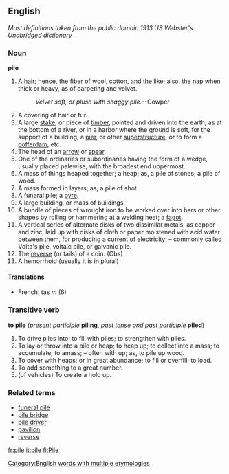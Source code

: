 ==English==

''Most definitions taken from the public domain 1913 US Webster's Unabridged dictionary''

===Noun===
'''pile'''

#A hair; hence, the fiber of wool, cotton, and the like; also, the nap when thick or heavy, as of carpeting and velvet.
#:''Velvet soft, or plush with shaggy pile.''--Cowper
#A covering of hair or fur.
#A large [[stake]], or piece of [[timber]], pointed and driven into the earth, as at the bottom of a river, or in a harbor where the ground is soft, for the support of a building, a [[pier]], or other [[superstructure]], or to form a [[cofferdam]], etc.
#The head of an [[arrow]] or [[spear]].
#One of the ordinaries or subordinaries having the form of a wedge, usually placed palewise, with the broadest end uppermost.
#A mass of things heaped together; a heap; as, a pile of stones; a pile of wood.
#A mass formed in layers; as, a pile of shot.
#A funeral pile; a [[pyre]].
#A large building, or mass of buildings.
#A bundle of pieces of wrought iron to be worked over into bars or other shapes by rolling or hammering at a welding heat; a [[fagot]].
#A vertical series of alternate disks of two dissimilar metals, as copper and zinc, laid up with disks of cloth or paper moistened with acid water between them, for producing a current of electricity; – commonly called Volta's pile, voltaic pile, or galvanic pile.
#The [[reverse]] (or tails) of a coin. (Obs)
#A hemorrhoid (usually it is in plural) 

====Translations====
*French: tas ''m'' (6)
===Transitive verb===
'''to pile''' (''[[present participle]]'' '''piling''', ''[[past tense]] and [[past participle]]'' '''piled''')
#To drive piles into; to fill with piles; to strengthen with piles.
#To lay or throw into a pile or heap; to heap up; to collect into a mass; to accumulate; to amass; – often with up; as, to pile up wood.
#To cover with heaps; or in great abundance; to fill or overfill; to load.
#To add something to a great number.
#(of vehicles) To create a hold up.

===Related terms===
*[[funeral pile]]
*[[pile bridge]]
*[[pile driver]]
*[[pavilion]]
*[[reverse]]

[[Category:English words with multiple etymologies]]

[[fr:pile]]
[[it:pile]]
[[fi:Pile]]